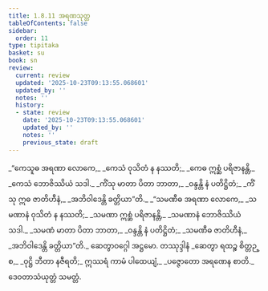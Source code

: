 ```yaml
---
title: 1.8.11 အရဏသုတ္တ
tableOfContents: false
sidebar:
  order: 11
type: tipitaka
basket: su
book: sn
review:
  current: review
  updated: '2025-10-23T09:13:55.068601'
  updated_by: ''
  notes: ''
  history:
  - state: review
    date: '2025-10-23T09:13:55.068601'
    updated_by: ''
    notes: ''
    previous_state: draft
---
```



<ReviewStatus review={frontmatter.review} showDetails={true} />

<HypothesisAnnotation frontmatter={frontmatter} />

<DynamicBreadcrumb />

<Division number="81" book="sn" e="ch" v="18" p="292">

<Paragraph number="363" type="verses" book="sn">
_“ကေသူဓ အရဏာ လောကေ,_  
_ကေသံ ဝုသိတံ န နဿတိ;_  
_ကေဓ ဣစ္ဆံ ပရိဇာနန္တိ,_  
_ကေသံ ဘောဇိဿိယံ သဒါ._  

</Paragraph>

<Paragraph number="364" type="verses" book="sn">
_ကိံသု မာတာ ပိတာ ဘာတာ,_  
_ဝန္ဒန္တိ နံ ပတိဋ္ဌိတံ;_  
_ကိံသု ဣဓ ဇာတိဟီနံ,_  
_အဘိဝါဒေန္တိ ခတ္တိယာ”တိ._  

</Paragraph>

<Paragraph number="365" type="verses" book="sn">
_“သမဏီဓ အရဏာ လောကေ,_  
_သမဏာနံ ဝုသိတံ န နဿတိ;_  
_သမဏာ ဣစ္ဆံ ပရိဇာနန္တိ,_  
_သမဏာနံ ဘောဇိဿိယံ သဒါ._  

</Paragraph>

<Paragraph number="366" type="verses" book="sn">
_သမဏံ မာတာ ပိတာ ဘာတာ,_  
_ဝန္ဒန္တိ နံ ပတိဋ္ဌိတံ;_  
_သမဏီဓ ဇာတိဟီနံ,_  
_အဘိဝါဒေန္တိ ခတ္တိယာ”တိ._  


</Paragraph>
</Division>

<Paragraph number="367" type="center" book="sn">
ဆေတွာဝဂ္ဂေါ အဋ္ဌမော.



</Paragraph>

<Paragraph number="368" type="center" book="sn">
တဿုဒ္ဒါနံ


</Paragraph>

<Paragraph number="369" type="verses" book="sn">
_ဆေတွာ ရထဉ္စ စိတ္တဉ္စ,_  
_ဝုဋ္ဌိ ဘီတာ နဇီရတိ;_  
ဣဿရံ ကာမံ ပါထေယျံ,_  
_ပဇ္ဇောတော အရဏေန စာတိ._  


</Paragraph>

<Paragraph number="370" type="center" book="sn">
ဒေဝတာသံယုတ္တံ သမတ္တံ.
</Paragraph>